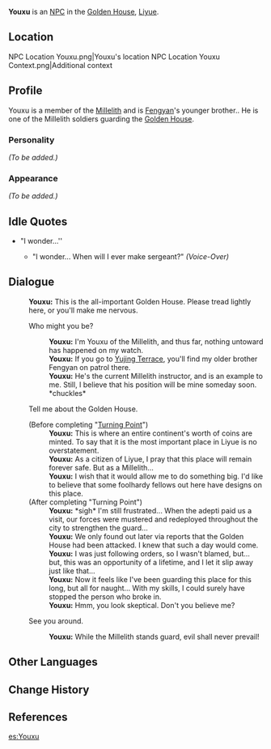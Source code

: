 {{Meta
<!-- REMOVE THIS TEMPLATE AFTER ADDING MISSING INFO -->
|missing_NPC_profile  = yes
}}
{{Character Infobox
|type             = NPC
|image            = NPC Youxu.png
|region           = Liyue
|title            = Millelith
|affiliation      = Millelith
|sibling          = Fengyan
|siblingNote      = Older brother
|voiceEN          = Kellen Goff<ref>Twitter: [https://twitter.com/kellengoff/status/1336564477479686144 EN VA Self Announcement]</ref>
}}
'''Youxu''' is an [[NPC]] in the [[Golden House]], [[Liyue]].

==Location==
<gallery hideaddbutton="true" captionalign="center">
NPC Location Youxu.png|Youxu's location
NPC Location Youxu Context.png|Additional context
</gallery>

==Profile==
<!-- detailed story/lore information goes here -->
Youxu is a member of the [[Millelith]] and is [[Fengyan]]'s younger brother.. He is one of the Millelith soldiers guarding the [[Golden House]].

===Personality===
''(To be added.)''

===Appearance===
''(To be added.)''

==Idle Quotes==
* "I wonder...''
**{{A|VO Youxu 01.ogg}} "I wonder... When will I ever make sergeant?" ''(Voice-Over)''

==Dialogue==
{{Dialogue start}}
:'''Youxu:''' This is the all-important Golden House. Please tread lightly here, or you'll make me nervous.
:{{DIcon}} Who might you be?
::'''Youxu:''' I'm Youxu of the Millelith, and thus far, nothing untoward has happened on my watch.
::'''Youxu:''' If you go to [[Yujing Terrace]], you'll find my older brother Fengyan on patrol there.
::'''Youxu:''' He's the current Millelith instructor, and is an example to me. Still, I believe that his position will be mine someday soon. *chuckles*
:{{DIcon}} Tell me about the Golden House.
:;(Before completing "[[Turning Point]]")
::'''Youxu:''' This is where an entire continent's worth of coins are minted. To say that it is the most important place in Liyue is no overstatement.
::'''Youxu:''' As a citizen of Liyue, I pray that this place will remain forever safe. But as a Millelith...
::'''Youxu:''' I wish that it would allow me to do something big. I'd like to believe that some foolhardy fellows out here have designs on this place.
:;(After completing "Turning Point")
::'''Youxu:''' *sigh* I'm still frustrated... When the adepti paid us a visit, our forces were mustered and redeployed throughout the city to strengthen the guard...
::'''Youxu:''' We only found out later via reports that the Golden House had been attacked. I knew that such a day would come.
::'''Youxu:''' I was just following orders, so I wasn't blamed, but... but, this was an opportunity of a lifetime, and I let it slip away just like that...
::'''Youxu:''' Now it feels like I've been guarding this place for this long, but all for naught... With my skills, I could surely have stopped the person who broke in.
::'''Youxu:''' Hmm, you look skeptical. Don't you believe me?
:{{DIcon}} See you around.
::'''Youxu:''' While the Millelith stands guard, evil shall never prevail!
{{Dialogue end}}

==Other Languages==
{{Other Languages|default_hidden = 1
|en      = Youxu
|zhs     = 佑旭
|zhs_rm  = Yòuxù
|zht     = 佑旭
|zht_rm  = Yòuxù
|ja      = 佑旭
|ja_rm   = Yuukyoku{{Assumed}}
|ko      = 연{{tt|욱|旭}}
|ko_rm   = Yeon'uk
|es      = Youxu
|fr      = Youxu
|ru      = Ю Сю
|th      = Youxu
|vi      = Youxu
|de      = Youxu
|id      = Youxu
|pt      = Youxu
}}

==Change History==
{{Change History|1.1}}

==References==
{{Reflist}}

[[es:Youxu]]
